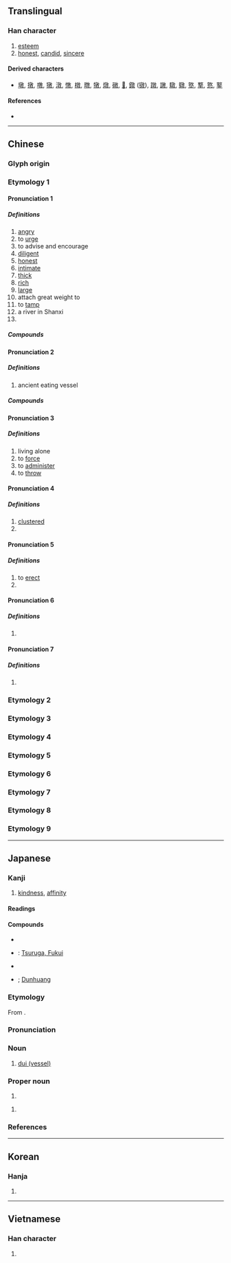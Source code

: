 {{character info/new}}
==Translingual==

===Han character===
{{Han char|rn=66|rad=攴|as=08|sn=12|four=08440|canj=YDOK|ids=⿰享攵}}

# [[esteem]]
# [[honest]], [[candid]], [[sincere]]

====Derived characters====
* [[墩]], [[撴]], [[噋]], [[獤]], [[潡]], [[憞]], [[橔]], [[暾]], [[犜]], [[燉]], [[礅]], [[𧝋]], [[鐓]] ([[镦]]), [[蹾]], [[譈]], [[驐]], [[鷻]], [[墪]], [[撉]], [[憝]], [[鐜]]

====References====
* {{Han ref|kx=0473.080|dkj=13276|dj=0826.100|hdz=21468.010|uh=6566|ud=25958|bh=B4B0|bd=46256}}

----

==Chinese==
{{zh-forms}}

===Glyph origin===
{{Han etym}}

===Etymology 1===

====Pronunciation 1====
{{zh-pron
|m=dūn
|c=deon6
|h=pfs=
|md=
|mn=tun
|w=
|mc=2
|oc=2+3,3
|cat=a,v,pn
}}

=====Definitions=====
{{zh-hanzi}}

# [[angry]]
# to [[urge]]
# to advise and encourage
# [[diligent]]
# [[honest]]
# [[intimate]]
# [[thick]]
# [[rich]]
# [[large]]
# attach great weight to
# to [[tamp]]
# a river in Shanxi
# {{surname|lang=zh}}

=====Compounds=====
{{zh-der|厚厚敦敦|培敦|倫敦宣言|京斯敦|倫敦|可敦|倫敦鐵塔|克敦孝行|可賀敦|倫敦影展|敦煌曲子|敦請|敦打|敦厚|敦仁|敦實|敦煌石室|敦搠|敦囑|敦煌|渾敦|敦樸|敦聘|敦煌壁畫|敦坐|敦品勵學|敦倫|敦世厲俗|敦蹄刷腳|溫柔敦厚|摩敦|王敦擊壺|敦煌石窟|敦促|敦敦實實|敦風厲俗|敦序|敦親睦鄰|敦睦|陪敦|開普敦|鄧虜淪敦}}

====Pronunciation 2====
{{zh-pron
|m=duì
|c=deoi3,deoi6
|cat=n
}}

=====Definitions=====
{{zh-hanzi}}

# ancient eating vessel

=====Compounds=====
{{zh-der|敦槃}}

====Pronunciation 3====
{{zh-pron
|m=duī
|c=deoi1
|mc=1
|oc=1,1
|cat=a,v
}}

=====Definitions=====
{{zh-hanzi}}

# living alone
# to [[force]]
# to [[administer]]
# to [[throw]]

====Pronunciation 4====
{{zh-pron
|m=tuán
|c=tyun4
|mc=3
|oc=n,2
|cat=a
}}

=====Definitions=====
{{zh-hanzi}}

# [[clustered]]
# {{zh-alt-form|團}}

====Pronunciation 5====
{{zh-pron
|m=dùn
|mc=4
|cat=v,n
}}

=====Definitions=====
{{zh-hanzi}}

# to [[erect]]
# {{zh-alt-form|墩}}

====Pronunciation 6====
{{zh-pron
|m=dùn
|c=deon6
|cat=a
}}

=====Definitions=====
{{zh-hanzi}}

# {{zh-only|混敦}}

====Pronunciation 7====
{{zh-pron
|m=tūn
|cat=n
}}

=====Definitions=====
{{zh-hanzi}}

# {{zh-only|敦恨}}

===Etymology 2===
{{zh-see|雕|v}}

===Etymology 3===
{{zh-see|燾|v}}

===Etymology 4===
{{zh-see|淳|v}}

===Etymology 5===
{{zh-see|屯|v}}

===Etymology 6===
{{zh-see|墩|ss}}

===Etymology 7===
{{zh-see|礅|ss}}

===Etymology 8===
{{zh-see|蹾|ss}}

===Etymology 9===
{{zh-see|撉|ss}}

----

==Japanese==

===Kanji===
{{ja-kanji|grade=|rs=攴08}}

# [[kindness]], [[affinity]]

====Readings====
{{ja-readings
|goon=[[とん]] (ton), [[たい]] (tai)
|kanon=[[とん]] (ton), [[たい]] (tai)
|kanyoon=[[つい]] (tsui)
|kun={{qualifier|rare}} [[あつい]] ([[敦い]], atsui)
|nanori=[[あつし]] (atsushi), [[つとむ]] (tsutomu)
}}

====Compounds====
{{der-top|Compounds}}
* {{ja-r|敦盛|あつもり}}
* {{ja-r|敦賀|^つるが}}: [[w:Tsuruga, Fukui|Tsuruga, Fukui]]
* {{ja-r|敦厚|とんこう}}
* {{ja-r|敦煌|^とんこう}}; [[w:Dunhuang|Dunhuang]]
{{der-bottom}}

===Etymology===
{{ja-kanjitab|たい|yomi=o}}
From {{etyl|ltc|ja|sort=たい}} {{m|zh|敦|tr=twoj}}.

===Pronunciation===
{{ja-pron|yomi=o|たい|acc=1|acc_ref=DJR}}

===Noun===
{{ja-noun|たい}}

# [[w:dui (vessel)|dui (vessel)]]

===Proper noun===
{{ja-pos|あつし|proper}}

# {{given name|male|lang=ja|sort=あつし}}

{{ja-pos|つとむ|proper}}

# {{given name|male|lang=ja|sort=つとむ}}

===References===
<references/>

----

==Korean==

===Hanja===
{{ko-hanja|hangeul=[[돈]], [[퇴]]|eumhun=|rv=don, toe|mr=ton, t'oe|y=ton, thoy}}

# {{defn|lang=ko|sort=攴08}}

----

==Vietnamese==

===Han character===
{{vi-hantu|[[đôn]], [[đon]], [[gion]], [[ton]], [[xôn]], [[xun]], [[dôn]], [[đùn]], [[giôn]], [[nhật]]|rs=攴08}}

# {{defn|lang=vi|sort=攴08}}
